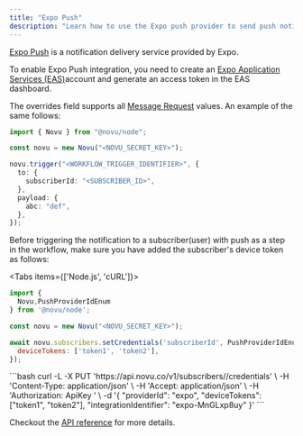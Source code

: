 ```yaml
---
title: "Expo Push"
description: "Learn how to use the Expo push provider to send push notifications using Novu"
---
```


[Expo Push](https://docs.expo.dev/push-notifications/overview/) is a notification delivery service provided by Expo.

To enable Expo Push integration, you need to create an [Expo Application Services (EAS)](https://expo.dev/)account and generate an access token in the EAS dashboard.

The overrides field supports all [Message Request](https://docs.expo.dev/push-notifications/sending-notifications/#message-request-format) values. An example of the same follows:

```typescript
import { Novu } from "@novu/node";

const novu = new Novu("<NOVU_SECRET_KEY>");

novu.trigger("<WORKFLOW_TRIGGER_IDENTIFIER>", {
  to: {
    subscriberId: "<SUBSCRIBER_ID>",
  },
  payload: {
    abc: "def",
  },
});
```

Before triggering the notification to a subscriber(user) with push as a step in the workflow, make sure you have added the subscriber's device token as follows:

<Tabs items={['Node.js', 'cURL']}>
<Tab value="Node.js">
```javascript
import {
  Novu,PushProviderIdEnum
} from '@novu/node';

const novu = new Novu("<NOVU_SECRET_KEY>");

await novu.subscribers.setCredentials('subscriberId', PushProviderIdEnum.EXPO, {
  deviceTokens: ['token1', 'token2'],
});
```
</Tab>
<Tab value="cURL">
```bash
curl -L -X PUT 'https://api.novu.co/v1/subscribers/<SUBSCRIBER_ID>/credentials' \
-H 'Content-Type: application/json' \
-H 'Accept: application/json' \
-H 'Authorization: ApiKey <NOVU_SECRET_KEY>' \
-d '{
  "providerId": "expo",
  "deviceTokens": ["token1", "token2"],
  "integrationIdentifier": "expo-MnGLxp8uy"
}'
```
</Tab>
</Tabs>

Checkout the [API reference](/docs/api-reference/subscribers/update-subscriber-credentials) for more details.
